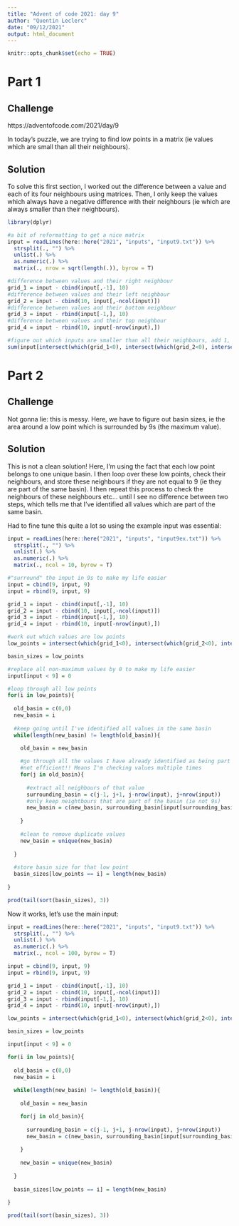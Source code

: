 ```yaml
---
title: "Advent of code 2021: day 9"
author: "Quentin Leclerc"
date: "09/12/2021"
output: html_document
---
```


```r
knitr::opts_chunk$set(echo = TRUE)
```

# Part 1

## Challenge

https://adventofcode.com/2021/day/9

In today's puzzle, we are trying to find low points in a matrix (ie values which are small than all their neighbours).

## Solution

To solve this first section, I worked out the difference between a value and each of its four neighbours using matrices. Then, I only keep the values which always have a negative difference with their neighbours (ie which are always smaller than their neighbours).

```r

library(dplyr)

#a bit of reformatting to get a nice matrix
input = readLines(here::here("2021", "inputs", "input9.txt")) %>%
  strsplit(., "") %>%
  unlist(.) %>%
  as.numeric(.) %>%
  matrix(., nrow = sqrt(length(.)), byrow = T)

#difference between values and their right neighbour
grid_1 = input - cbind(input[,-1], 10)
#difference between values and their left neighbour
grid_2 = input - cbind(10, input[,-ncol(input)])
#difference between values and their bottom neighbour
grid_3 = input - rbind(input[-1,], 10)
#difference between values and their top neighbour
grid_4 = input - rbind(10, input[-nrow(input),])

#figure out which inputs are smaller than all their neighbours, add 1, and sum
sum(input[intersect(which(grid_1<0), intersect(which(grid_2<0), intersect(which(grid_3<0), which(grid_4<0))))]+1)

```






# Part 2

## Challenge

Not gonna lie: this is messy. Here, we have to figure out basin sizes, ie the area around a low point which is surrounded by 9s (the maximum value).

## Solution

This is not a clean solution! Here, I'm using the fact that each low point belongs to one unique basin. I then loop over these low points, check their neighbours, and store these neighbours if they are not equal to 9 (ie they are part of the same basin). I then repeat this process to check the neighbours of these neighbours etc... until I see no difference between two steps, which tells me that I've identified all values which are part of the same basin.

Had to fine tune this quite a lot so using the example input was essential:

```r

input = readLines(here::here("2021", "inputs", "input9ex.txt")) %>%
  strsplit(., "") %>%
  unlist(.) %>%
  as.numeric(.) %>%
  matrix(., ncol = 10, byrow = T)

#"surround" the input in 9s to make my life easier
input = cbind(9, input, 9)
input = rbind(9, input, 9)

grid_1 = input - cbind(input[,-1], 10)
grid_2 = input - cbind(10, input[,-ncol(input)])
grid_3 = input - rbind(input[-1,], 10)
grid_4 = input - rbind(10, input[-nrow(input),])

#work out which values are low points
low_points = intersect(which(grid_1<0), intersect(which(grid_2<0), intersect(which(grid_3<0), which(grid_4<0))))

basin_sizes = low_points

#replace all non-maximum values by 0 to make my life easier
input[input < 9] = 0

#loop through all low points
for(i in low_points){
  
  old_basin = c(0,0)
  new_basin = i
  
  #keep going until I've identified all values in the same basin
  while(length(new_basin) != length(old_basin)){
    
    old_basin = new_basin

    #go through all the values I have already identified as being part of the basin
    #not efficient!! Means I'm checking values multiple times
    for(j in old_basin){
      
      #extract all neighbours of that value
      surrounding_basin = c(j-1, j+1, j-nrow(input), j+nrow(input))
      #only keep neightbours that are part of the basin (ie not 9s)
      new_basin = c(new_basin, surrounding_basin[input[surrounding_basin] == 0])
      
    }
    
    #clean to remove duplicate values
    new_basin = unique(new_basin)
    
  }
  
  #store basin size for that low point
  basin_sizes[low_points == i] = length(new_basin)
  
}

prod(tail(sort(basin_sizes), 3))

```

Now it works, let's use the main input:

```r

input = readLines(here::here("2021", "inputs", "input9.txt")) %>%
  strsplit(., "") %>%
  unlist(.) %>%
  as.numeric(.) %>%
  matrix(., ncol = 100, byrow = T)

input = cbind(9, input, 9)
input = rbind(9, input, 9)

grid_1 = input - cbind(input[,-1], 10)
grid_2 = input - cbind(10, input[,-ncol(input)])
grid_3 = input - rbind(input[-1,], 10)
grid_4 = input - rbind(10, input[-nrow(input),])

low_points = intersect(which(grid_1<0), intersect(which(grid_2<0), intersect(which(grid_3<0), which(grid_4<0))))

basin_sizes = low_points

input[input < 9] = 0

for(i in low_points){
  
  old_basin = c(0,0)
  new_basin = i
  
  while(length(new_basin) != length(old_basin)){
    
    old_basin = new_basin

    for(j in old_basin){
      
      surrounding_basin = c(j-1, j+1, j-nrow(input), j+nrow(input))
      new_basin = c(new_basin, surrounding_basin[input[surrounding_basin] == 0])
      
    }
    
    new_basin = unique(new_basin)
    
  }
  
  basin_sizes[low_points == i] = length(new_basin)
  
}

prod(tail(sort(basin_sizes), 3))

```

